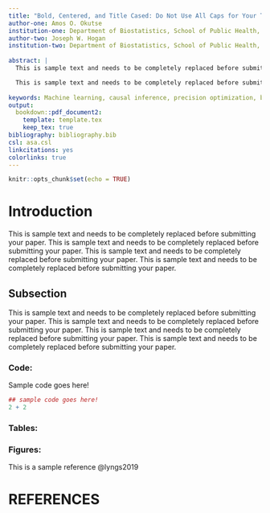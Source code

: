 ```yaml
---
title: "Bold, Centered, and Title Cased: Do Not Use All Caps for Your Title"
author-one: Amos O. Okutse
institution-one: Department of Biostatistics, School of Public Health, Brown University, 121 South Main Street, Providence, RI, 02903
author-two: Joseph W. Hogan
institution-two: Department of Biostatistics, School of Public Health, Brown University, 121 South Main Street, Providence, RI, 02903
  
abstract: |
  This is sample text and needs to be completely replaced before submitting your paper. This is sample text and needs to be completely replaced before submitting your paper. This is sample text and needs to be completely replaced before submitting your paper. This is sample text and needs to be completely replaced before submitting your paper.

  This is sample text and needs to be completely replaced before submitting your paper. This is sample text and needs to be completely replaced before submitting your paper.  This is sample text and needs to be completely replaced before submitting your paper. This is sample text and needs to be completely replaced before submitting your paper.
  
keywords: Machine learning, causal inference, precision optimization, bias correction, missing data.
output: 
  bookdown::pdf_document2:
    template: template.tex
    keep_tex: true
bibliography: bibliography.bib
csl: asa.csl
linkcitations: yes
colorlinks: true
---
```


```r
knitr::opts_chunk$set(echo = TRUE)
```
# Introduction

This is sample text and needs to be completely replaced before submitting your paper. This is sample text and needs to be completely replaced before submitting your paper. This is sample text and needs to be completely replaced before submitting your paper. This is sample text and needs to be completely replaced before submitting your paper.

## Subsection

This is sample text and needs to be completely replaced before submitting your paper. This is sample text and needs to be completely replaced before submitting your paper. This is sample text and needs to be completely replaced before submitting your paper. This is sample text and needs to be completely replaced before submitting your paper.

### Code:

Sample code goes here!

```r
## sample code goes here!
2 + 2
```

### Tables:


\begin{table}
\caption{Genotypes and Their Genotypic Values for a Diallelic Locus Genotypes and Their Genotypic Values for a Diallelic Locus Genotypes and Their Genotypic Values for a Diallelic Locus Genotypes and Their Genotypic Values for a Diallelic Locus Genotypes and Their Genotypic Values for a Diallelic Locus }
\begin{center}
\begin{tabular}{ccccc}
\hline
\hline
\\[-5pt]
\multicolumn{2}{c}{Genotype} & &
\multicolumn{1}{c}{Dummy for additivity} &
\multicolumn{1}{c}{Dummy for dominance }\\
\multicolumn{1}{c}{Label} &    
\multicolumn{1}{c}{Index i} &
\multicolumn{1}{c}{Genotypic value ($\eta$)}&
\multicolumn{1}{c}{effect $\alpha$ (x)} &
\multicolumn{1}{c}{effect $\delta$ (z)}\\
\hline
qq      &1&     $\mu + \mbox{2}\alpha$  & 2&    0\\
Qq&     2&      $\mu + \alpha + \delta$&        1       &1\\
QQ&     3&      $\mu$ &  0&      0\\
\hline
\end{tabular}
\end{center}
\end{table}

### Figures:

\begin{figure}[t]
%\centering\includegraphics[scale=.75]{fig1.eps}
\caption{Place figure caption here.}
\end{figure}


This is a sample reference @lyngs2019

# REFERENCES {-}
<!--\itemsep=0pt -->

